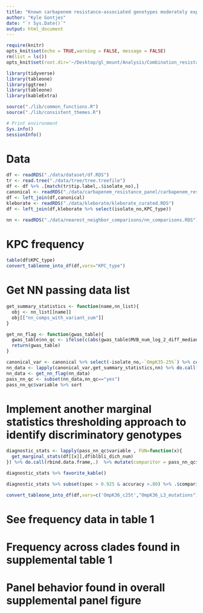 ```yaml
---
title: "Known carbapenem resistance-associated genotypes moderately explain resistance in a clade-specific manner"
author: "Kyle Gontjes"
date: "`r Sys.Date()`"
output: html_document
---
```


```r
require(knitr)
opts_knit$set(echo = TRUE,warning = FALSE, message = FALSE) 
rm(list = ls())
opts_knit$set(root.dir='~/Desktop/gl_mount/Analysis/Combination_resistance/pre-intro-blbli-resistance-ms/')
``` 

```r
library(tidyverse)
library(tableone)
library(ggtree)
library(tableone)
library(kableExtra)

source("./lib/common_functions.R")
source("./lib/consistent_themes.R")  

# Print environment
Sys.info()
sessionInfo()
```

# Data
```r
df <- readRDS("./data/dataset/df.RDS")
tr <- read.tree("./data/tree/tree.treefile")
df <- df %>% .[match(tr$tip.label,.$isolate_no),]  
canonical <- readRDS("./data/carbapenem_resistance_panel/carbapenem_resistance_panel_matrix.RDS")
df <- left_join(df,canonical)
kleborate <- readRDS("./data/kleborate/kleborate_curated.RDS")
df <- left_join(df,kleborate %>% select(isolate_no,KPC_type))

nn <- readRDS("./data/nearest_neighbor_comparisons/nn_comparisons.RDS")
```


# KPC frequency
```r
table(df$KPC_type)
convert_tableone_into_df(df,vars="KPC_type")
```

# Get NN passing data list
```r
get_summary_statistics <- function(name,nn_list){
  obj <- nn_list[[name]]
  obj[["nn_comps_with_variant_sum"]]
}

get_nn_flag <- function(gwas_table){
  gwas_table$nn_qc <- ifelse(c(abs(gwas_table$MVB_num_log_2_diff_median) >1 | abs(gwas_table$IR_num_log_2_diff_median) >1),"yes","no")  
  return(gwas_table)  
}
```

```r
canonical_var <- canonical %>% select(-isolate_no,-`OmpK35-25%`) %>% colnames()
nn_data <- lapply(canonical_var,get_summary_statistics,nn) %>% do.call(rbind,.) %>% mutate(variable = canonical_var)  
nn_data <- get_nn_flag(nn_data)
pass_nn_qc <- subset(nn_data,nn_qc=="yes")
pass_nn_qc$variable %>% sort
```

# Implement another marginal statistics thresholding approach to identify discriminatory genotypes
```r
diagnostic_stats <- lapply(pass_nn_qc$variable , FUN=function(x){
  get_marginal_stats(df[[x]],df$blbli_dich_num)
}) %>% do.call(rbind.data.frame,.)  %>% mutate(comparitor = pass_nn_qc$variable )

diagnostic_stats %>% favorite_kable()

diagnostic_stats %>% subset(spec > 0.925 & accuracy >.80) %>% .$comparitor
```


```r
convert_tableone_into_df(df,vars=c('OmpK36_c25t',"OmpK36_L3_mutations"),strata='clade_I',factorVars = c('OmpK36_c25t',"OmpK36_L3_mutations"),outcome_names = c("Clade I","Clade II")) %>% gontjesr::favorite_kable()
```


# See frequency data in table 1 
# Frequency across clades found in supplemental table 1
# Panel behavior found in overall supplemental panel figure
